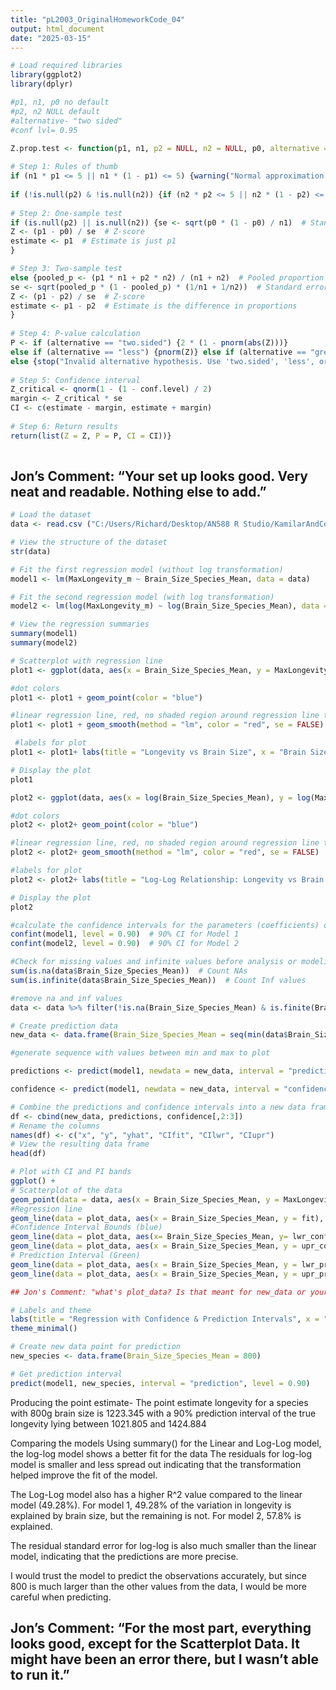```yaml
---
title: "pL2003_OriginalHomeworkCode_04"
output: html_document
date: "2025-03-15"
---
```



```r
# Load required libraries
library(ggplot2)
library(dplyr)
```


```r
#p1, n1, p0 no default
#p2, n2 NULL default 
#alternative- "two sided" 
#conf lvl= 0.95

Z.prop.test <- function(p1, n1, p2 = NULL, n2 = NULL, p0, alternative = "two.sided", conf.level = 0.95) {
  
# Step 1: Rules of thumb 
if (n1 * p1 <= 5 || n1 * (1 - p1) <= 5) {warning("Normal approximation may not be valid: n1 * p1 or n1 * (1 - p1) <= 5.")} #warning message if it is not greater than 5 
  
if (!is.null(p2) & !is.null(n2)) {if (n2 * p2 <= 5 || n2 * (1 - p2) <= 5) {warning("Normal approximation may not be valid: n2 * p2 or n2 * (1 - p2) <= 5.")}}
  
# Step 2: One-sample test
if (is.null(p2) || is.null(n2)) {se <- sqrt(p0 * (1 - p0) / n1)  # Standard error
Z <- (p1 - p0) / se  # Z-score
estimate <- p1  # Estimate is just p1
} 

# Step 3: Two-sample test
else {pooled_p <- (p1 * n1 + p2 * n2) / (n1 + n2)  # Pooled proportion
se <- sqrt(pooled_p * (1 - pooled_p) * (1/n1 + 1/n2))  # Standard error
Z <- (p1 - p2) / se  # Z-score
estimate <- p1 - p2  # Estimate is the difference in proportions
}
  
# Step 4: P-value calculation
P <- if (alternative == "two.sided") {2 * (1 - pnorm(abs(Z)))} 
else if (alternative == "less") {pnorm(Z)} else if (alternative == "greater") {1 - pnorm(Z)} 
else {stop("Invalid alternative hypothesis. Use 'two.sided', 'less', or 'greater'.")}
  
# Step 5: Confidence interval
Z_critical <- qnorm(1 - (1 - conf.level) / 2)
margin <- Z_critical * se
CI <- c(estimate - margin, estimate + margin)
  
# Step 6: Return results
return(list(Z = Z, P = P, CI = CI))}
  
```
## Jon's Comment: "Your set up looks good. Very neat and readable. Nothing else to add."
```r

# Load the dataset 
data <- read.csv ("C:/Users/Richard/Desktop/AN588 R Studio/KamilarAndCooperData.csv") 

# View the structure of the dataset
str(data)

# Fit the first regression model (without log transformation)
model1 <- lm(MaxLongevity_m ~ Brain_Size_Species_Mean, data = data)

# Fit the second regression model (with log transformation)
model2 <- lm(log(MaxLongevity_m) ~ log(Brain_Size_Species_Mean), data = data)

# View the regression summaries
summary(model1)
summary(model2)

# Scatterplot with regression line
plot1 <- ggplot(data, aes(x = Brain_Size_Species_Mean, y = MaxLongevity_m)) 

#dot colors 
plot1 <- plot1 + geom_point(color = "blue")  

#linear regression line, red, no shaded region around regression line to show se
plot1 <- plot1 + geom_smooth(method = "lm", color = "red", se = FALSE)  

 #labels for plot
plot1 <- plot1+ labs(title = "Longevity vs Brain Size", x = "Brain Size (grams)", y = "Longevity (months)") + theme_minimal()   #labels for plot

# Display the plot
plot1

plot2 <- ggplot(data, aes(x = log(Brain_Size_Species_Mean), y = log(MaxLongevity_m))) 

#dot colors 
plot2 <- plot2+ geom_point(color = "blue") 

#linear regression line, red, no shaded region around regression line to show se
plot2 <- plot2+ geom_smooth(method = "lm", color = "red", se = FALSE) 

#labels for plot
plot2 <- plot2+ labs(title = "Log-Log Relationship: Longevity vs Brain Size", x = "Log(Brain Size)", y = "Log(Longevity)") + theme_minimal()

# Display the plot
plot2

#calculate the confidence intervals for the parameters (coefficients) of lm
confint(model1, level = 0.90)  # 90% CI for Model 1
confint(model2, level = 0.90)  # 90% CI for Model 2

#Check for missing values and infinite values before analysis or modeling to prevent erros 
sum(is.na(data$Brain_Size_Species_Mean))  # Count NAs
sum(is.infinite(data$Brain_Size_Species_Mean))  # Count Inf values

#remove na and inf values 
data <- data %>% filter(!is.na(Brain_Size_Species_Mean) & is.finite(Brain_Size_Species_Mean))

# Create prediction data
new_data <- data.frame(Brain_Size_Species_Mean = seq(min(data$Brain_Size_Species_Mean), max(data$Brain_Size_Species_Mean), length.out = 100))

#generate sequence with values between min and max to plot  

predictions <- predict(model1, newdata = new_data, interval = "prediction", level = 0.90) #generate generate prediction intervals for values of y at each x

confidence <- predict(model1, newdata = new_data, interval = "confidence", level = 0.90) #generate confidence intervals around our predicted mean value for y values

# Combine the predictions and confidence intervals into a new data frame
df <- cbind(new_data, predictions, confidence[,2:3])
# Rename the columns
names(df) <- c("x", "y", "yhat", "CIfit", "CIlwr", "CIupr")
# View the resulting data frame
head(df)

# Plot with CI and PI bands
ggplot() +  
# Scatterplot of the data
geom_point(data = data, aes(x = Brain_Size_Species_Mean, y = MaxLongevity_m), color = "blue") +  
#Regression line 
geom_line(data = plot_data, aes(x = Brain_Size_Species_Mean, y = fit), color = "red") +  
#Confidence Interval Bounds (blue)
geom_line(data = plot_data, aes(x= Brain_Size_Species_Mean, y= lwr_conf), color= "blue")+
geom_line(data = plot_data, aes(x = Brain_Size_Species_Mean, y = upr_conf), color = "blue")+
# Prediction Interval (Green)
geom_line(data = plot_data, aes(x = Brain_Size_Species_Mean, y = lwr_pred), color = "green") +
geom_line(data = plot_data, aes(x = Brain_Size_Species_Mean, y = upr_pred), color = "green")

## Jon's Comment: "what's plot_data? Is that meant for new_data or your df?"

# Labels and theme
labs(title = "Regression with Confidence & Prediction Intervals", x = "Brain Size (grams)", y = "Longevity (months)") +  
theme_minimal()

# Create new data point for prediction
new_species <- data.frame(Brain_Size_Species_Mean = 800)

# Get prediction interval
predict(model1, new_species, interval = "prediction", level = 0.90)

```
Producing the point estimate- The point estimate longevity for a species with 800g brain size is 1223.345 with a 90% prediction interval of the true longevity lying between 1021.805 and 1424.884


Comparing the models 
Using summary() for the Linear and Log-Log model, the log-log model shows a better fit for the data 
The residuals for log-log model is smaller and less spread out indicating that the transformation helped improve the fit of the model. 

The Log-Log model also has a higher R^2 value compared to the linear model (49.28%). For model 1, 49.28% of the variation in longevity is explained by brain size, but the remaining is not. For model 2, 57.8% is explained. 

The residual standard error for log-log is also much smaller than the linear model, indicating that the predictions are more precise. 

I would trust the model to predict the observations accurately, but since 800 is much larger than the other values from the data, I would be more careful when predicting.  

## Jon's Comment: "For the most part, everything looks good, except for the Scatterplot Data. It might have been an error there, but I wasn't able to run it."
